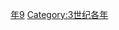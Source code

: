 {{Catnav|頁面分類|历史|歷史時代|年|3世纪各年}}
{{Commons category|219}}

[[Category:210年代|年9]]
[[Category:3世纪各年|Category:3世纪各年]]